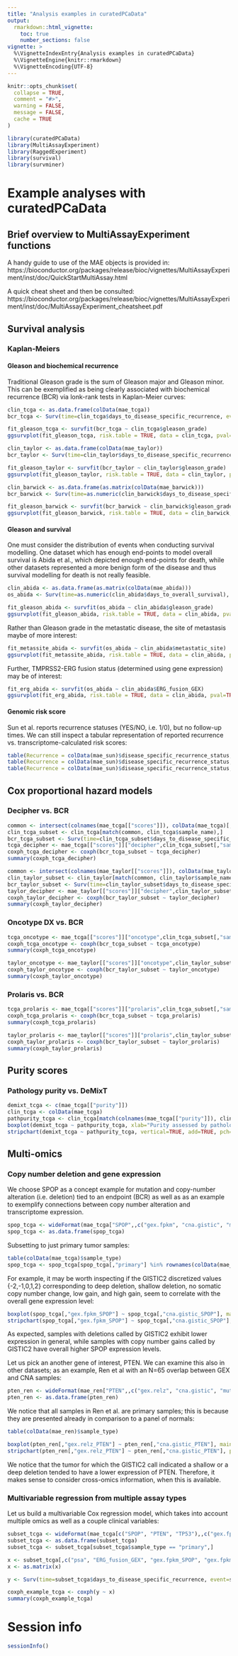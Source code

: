 ```yaml
---
title: "Analysis examples in curatedPCaData"
output: 
  rmarkdown::html_vignette:
    toc: true
    number_sections: false
vignette: >
  %\VignetteIndexEntry{Analysis examples in curatedPCaData}
  %\VignetteEngine{knitr::rmarkdown}
  %\VignetteEncoding{UTF-8}
---
```


```r
knitr::opts_chunk$set(
  collapse = TRUE,
  comment = "#>",
  warning = FALSE,
  message = FALSE,
  cache = TRUE
)
```

```r
library(curatedPCaData)
library(MultiAssayExperiment)
library(RaggedExperiment)
library(survival)
library(survminer)
```

# Example analyses with curatedPCaData

## Brief overview to MultiAssayExperiment functions

A handy guide to use of the MAE objects is provided in: https://bioconductor.org/packages/release/bioc/vignettes/MultiAssayExperiment/inst/doc/QuickStartMultiAssay.html

A quick cheat sheet and then be consulted: https://bioconductor.org/packages/release/bioc/vignettes/MultiAssayExperiment/inst/doc/MultiAssayExperiment_cheatsheet.pdf

## Survival analysis

### Kaplan-Meiers

#### Gleason and biochemical recurrence

Traditional Gleason grade is the sum of Gleason major and Gleason minor. This can be exemplified as being clearly associated with biochemical recurrence (BCR) via lonk-rank tests in Kaplan-Meier curves:

```r
clin_tcga <- as.data.frame(colData(mae_tcga))
bcr_tcga <- Surv(time=clin_tcga$days_to_disease_specific_recurrence, event=clin_tcga$disease_specific_recurrence_status)

fit_gleason_tcga <- survfit(bcr_tcga ~ clin_tcga$gleason_grade)
ggsurvplot(fit_gleason_tcga, risk.table = TRUE, data = clin_tcga, pval=TRUE, title="TCGA BCR vs Gleason grades")
```

```r
clin_taylor <- as.data.frame(colData(mae_taylor))
bcr_taylor <- Surv(time=clin_taylor$days_to_disease_specific_recurrence, event=clin_taylor$disease_specific_recurrence_status)

fit_gleason_taylor <- survfit(bcr_taylor ~ clin_taylor$gleason_grade)
ggsurvplot(fit_gleason_taylor, risk.table = TRUE, data = clin_taylor, pval=TRUE, title="Taylor et al. BCR vs Gleason grades")
```

```r
clin_barwick <- as.data.frame(as.matrix(colData(mae_barwick)))
bcr_barwick <- Surv(time=as.numeric(clin_barwick$days_to_disease_specific_recurrence), event=as.integer(clin_barwick$disease_specific_recurrence_status))

fit_gleason_barwick <- survfit(bcr_barwick ~ clin_barwick$gleason_grade)
ggsurvplot(fit_gleason_barwick, risk.table = TRUE, data = clin_barwick, pval=TRUE, title="Barwick et al. BCR vs Gleason grades")
```

#### Gleason and survival

One must consider the distribution of events when conducting survival modelling. One dataset which has enough end-points to model overall survival is Abida et al., which depicted enough end-points for death, while other datasets represented a more benign form of the disease and thus survival modelling for death is not really feasible.

```r
clin_abida <- as.data.frame(as.matrix(colData(mae_abida)))
os_abida <- Surv(time=as.numeric(clin_abida$days_to_overall_survival), event=as.integer(clin_abida$overall_survival_status))

fit_gleason_abida <- survfit(os_abida ~ clin_abida$gleason_grade)
ggsurvplot(fit_gleason_abida, risk.table = TRUE, data = clin_abida, pval=TRUE, title="Abida et al. OS vs Gleason grades")
```

Rather than Gleason grade in the metastatic disease, the site of metastasis maybe of more interest:

```r
fit_metassite_abida <- survfit(os_abida ~ clin_abida$metastatic_site)
ggsurvplot(fit_metassite_abida, risk.table = TRUE, data = clin_abida, pval=TRUE, title="Abida et al. OS vs Metastasis site")
```

Further, TMPRSS2-ERG fusion status (determined using gene expression) may be of interest:

```r
fit_erg_abida <- survfit(os_abida ~ clin_abida$ERG_fusion_GEX)
ggsurvplot(fit_erg_abida, risk.table = TRUE, data = clin_abida, pval=TRUE, title="Abida et al. OS vs ERG-fusion")
```

#### Genomic risk score


Sun et al. reports recurrence statuses (YES/NO, i.e. 1/0), but no follow-up times. We can still inspect a tabular representation of reported recurrence vs. transcriptome-calculated risk scores:

```r
table(Recurrence = colData(mae_sun)$disease_specific_recurrence_status, DecipherAboveMedian = mae_sun[["scores"]]["decipher",] > median(mae_sun[["scores"]]["decipher",]))
table(Recurrence = colData(mae_sun)$disease_specific_recurrence_status, OncotypeAboveMedian = mae_sun[["scores"]]["oncotype",] > median(mae_sun[["scores"]]["oncotype",]))
table(Recurrence = colData(mae_sun)$disease_specific_recurrence_status, ProlarisAboveMedian = mae_sun[["scores"]]["prolaris",] > median(mae_sun[["scores"]]["prolaris",]))
```

## Cox proportional hazard models

### Decipher vs. BCR

```r
common <- intersect(colnames(mae_tcga[["scores"]]), colData(mae_tcga)[,"sample_name"])
clin_tcga_subset <- clin_tcga[match(common, clin_tcga$sample_name),]
bcr_tcga_subset <- Surv(time=clin_tcga_subset$days_to_disease_specific_recurrence, event=clin_tcga_subset$disease_specific_recurrence_status)
tcga_decipher <- mae_tcga[["scores"]]["decipher",clin_tcga_subset[,"sample_name"]]
coxph_tcga_decipher <- coxph(bcr_tcga_subset ~ tcga_decipher)
summary(coxph_tcga_decipher)
```

```r
common <- intersect(colnames(mae_taylor[["scores"]]), colData(mae_taylor)[,"sample_name"])
clin_taylor_subset <- clin_taylor[match(common, clin_taylor$sample_name),]
bcr_taylor_subset <- Surv(time=clin_taylor_subset$days_to_disease_specific_recurrence, event=clin_taylor_subset$disease_specific_recurrence_status)
taylor_decipher <- mae_taylor[["scores"]]["decipher",clin_taylor_subset[,"sample_name"]]
coxph_taylor_decipher <- coxph(bcr_taylor_subset ~ taylor_decipher)
summary(coxph_taylor_decipher)
```

### Oncotype DX vs. BCR

```r
tcga_oncotype <- mae_tcga[["scores"]]["oncotype",clin_tcga_subset[,"sample_name"]]
coxph_tcga_oncotype <- coxph(bcr_tcga_subset ~ tcga_oncotype)
summary(coxph_tcga_oncotype)
```

```r
taylor_oncotype <- mae_taylor[["scores"]]["oncotype",clin_taylor_subset[,"sample_name"]]
coxph_taylor_oncotype <- coxph(bcr_taylor_subset ~ taylor_oncotype)
summary(coxph_taylor_oncotype)
```

### Prolaris vs. BCR

```r
tcga_prolaris <- mae_tcga[["scores"]]["prolaris",clin_tcga_subset[,"sample_name"]]
coxph_tcga_prolaris <- coxph(bcr_tcga_subset ~ tcga_prolaris)
summary(coxph_tcga_prolaris)
```

```r
taylor_prolaris <- mae_taylor[["scores"]]["prolaris",clin_taylor_subset[,"sample_name"]]
coxph_taylor_prolaris <- coxph(bcr_taylor_subset ~ taylor_prolaris)
summary(coxph_taylor_prolaris)
```

## Purity scores

### Pathology purity vs. DeMixT

```r
demixt_tcga <- c(mae_tcga[["purity"]])
clin_tcga <- colData(mae_tcga)
pathpurity_tcga <- clin_tcga[match(colnames(mae_tcga[["purity"]]), clin_tcga$sample_name),"tumor_purity_pathology"]
boxplot(demixt_tcga ~ pathpurity_tcga, xlab="Purity assessed by pathology", ylab="Purity estimated by DeMixT")
stripchart(demixt_tcga ~ pathpurity_tcga, vertical=TRUE, add=TRUE, pch=16)
```

## Multi-omics

### Copy number deletion and gene expression

We choose SPOP as a concept example for mutation and copy-number alteration (i.e. deletion) tied to an endpoint (BCR) as well as as an example to exemplify connections between copy number alteration and transcriptome expression.

```r
spop_tcga <- wideFormat(mae_tcga["SPOP",,c("gex.fpkm", "cna.gistic", "mut")])
spop_tcga <- as.data.frame(spop_tcga)
```

Subsetting to just primary tumor samples:

```r
table(colData(mae_tcga)$sample_type)
spop_tcga <- spop_tcga[spop_tcga[,"primary"] %in% rownames(colData(mae_tcga)[which(colData(mae_tcga)$sample_type == "primary"),]),]
```

For example, it may be worth inspecting if the GISTIC2 discretized values {-2,-1,0,1,2} corresponding to deep deletion, shallow deletion, no somatic copy number change, low gain, and high gain, seem to correlate with the overall gene expression level:

```r
boxplot(spop_tcga[,"gex.fpkm_SPOP"] ~ spop_tcga[,"cna.gistic_SPOP"], main="TCGA CNA vs. GEX in SPOP", xlab="GISTIC2", ylab="Gene expression (FPKM)")
stripchart(spop_tcga[,"gex.fpkm_SPOP"] ~ spop_tcga[,"cna.gistic_SPOP"], pch=16, add=TRUE, vertical=TRUE)
```

As expected, samples with deletions called by GISTIC2 exhibit lower expression in general, while samples with copy number gains called by GISTIC2 have overall higher SPOP expression levels.

Let us pick an another gene of interest, PTEN. We can examine this also in other datasets; as an example, Ren et al with an N=65 overlap between GEX and CNA samples:

```r
pten_ren <- wideFormat(mae_ren["PTEN",,c("gex.relz", "cna.gistic", "mut")])
pten_ren <- as.data.frame(pten_ren)
```

We notice that all samples in Ren et al. are primary samples; this is because they are presented already in comparison to a panel of normals:

```r
table(colData(mae_ren)$sample_type)
```

```r
boxplot(pten_ren[,"gex.relz_PTEN"] ~ pten_ren[,"cna.gistic_PTEN"], main="Ren et al. CNA vs. GEX in PTEN", xlab="GISTIC2", ylab="Gene expression (relative z-scores)")
stripchart(pten_ren[,"gex.relz_PTEN"] ~ pten_ren[,"cna.gistic_PTEN"], pch=16, add=TRUE, vertical=TRUE)
```

We notice that the tumor for which the GISTIC2 call indicated a shallow or a deep deletion tended to have a lower expression of PTEN. Therefore, it makes sense to consider cross-omics information, when this is available.


### Multivariable regression from multiple assay types

Let us build a multivariable Cox regression model, which takes into account multiple omics as well as a couple clinical variables:

```r
subset_tcga <- wideFormat(mae_tcga[c("SPOP", "PTEN", "TP53"),,c("gex.fpkm", "cna.gistic")], colDataCols=c("psa", "ERG_fusion_GEX", "disease_specific_recurrence_status", "days_to_disease_specific_recurrence", "sample_type"))
subset_tcga <- as.data.frame(subset_tcga)
subset_tcga <- subset_tcga[subset_tcga$sample_type == "primary",]

x <- subset_tcga[,c("psa", "ERG_fusion_GEX", "gex.fpkm_SPOP", "gex.fpkm_PTEN", "gex.fpkm_TP53", "cna.gistic_SPOP", "cna.gistic_PTEN", "cna.gistic_TP53")]
x <- as.matrix(x)

y <- Surv(time=subset_tcga$days_to_disease_specific_recurrence, event=subset_tcga$disease_specific_recurrence_status)

coxph_example_tcga <- coxph(y ~ x)
summary(coxph_example_tcga)

```


# Session info

```r
sessionInfo()
```

